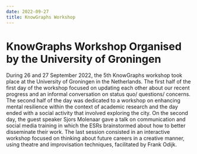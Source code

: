 ---
date: 2022-09-27
title: KnowGraphs Workshop
---

# KnowGraphs Workshop Organised by the University of Groningen

During 26 and 27 September 2022, the 5th KnowGraphs workshop took place at the University of Groningen in the Netherlands. 
The first half of the first day of the workshop focused on updating each other about our recent progress and an informal conversation on status quo/ questions/ concerns. The second half of the day was dedicated to a workshop on enhancing mental resilience within the context of academic research and the day ended with a social activity that involved exploring the city. 
On the second day, the guest speaker Sjors Molenaar gave a talk on communication and social media training in which the ESRs brainstormed about how to better disseminate their work. The last session consisted in an interactive workshop focused on thinking about future careers in a creative manner, using theatre and improvisation techniques, facilitated by Frank Odijk. 
